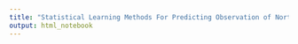 ```yaml
---
title: "Statistical Learning Methods For Predicting Observation of Northern Cardinals in the Eastern Plains Region"
output: html_notebook
---
```


